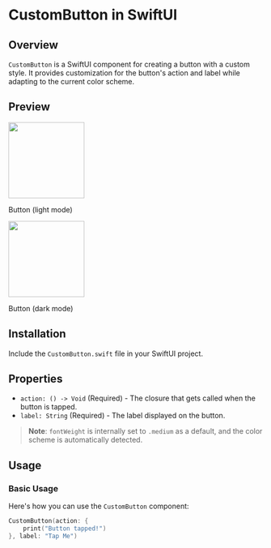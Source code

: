 # CustomButton in SwiftUI

## Overview

`CustomButton` is a SwiftUI component for creating a button with a custom style. It provides customization for the button's action and label while adapting to the current color scheme.

## Preview

<div style={{ display: "flex", justifyContent: "center" }}>
  <div style={{ marginRight: "40px" }}>
    <img src="https://www.swiftcn.lol/buttonLight.png" width="150" />
    <p>Button (light mode)</p>
  </div>
  <div>
    <img src="https://www.swiftcn.lol/buttonDark.png" width="150" />
    <p>Button (dark mode)</p>
  </div>
</div>

## Installation

Include the `CustomButton.swift` file in your SwiftUI project.

## Properties

- `action: () -> Void` (Required) - The closure that gets called when the button is tapped.
- `label: String` (Required) - The label displayed on the button.

> **Note**: `fontWeight` is internally set to `.medium` as a default, and the color scheme is automatically detected.

## Usage

### Basic Usage

Here's how you can use the `CustomButton` component:

```swift
CustomButton(action: {
    print("Button tapped!")
}, label: "Tap Me")
```
